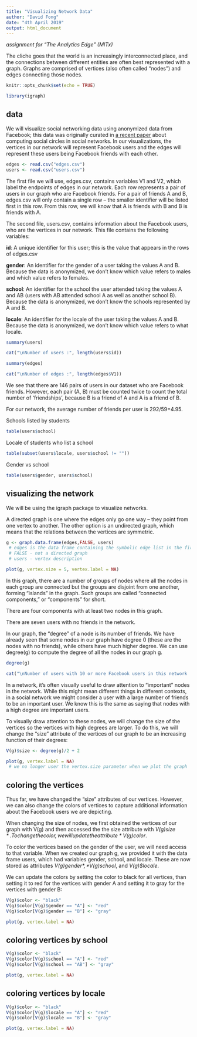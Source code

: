 ```yaml
---
title: "Visualizing Network Data"
author: "David Fong"
date: "4th April 2019"
output: html_document
---
```


*assignment for "The Analytics Edge" (MITx)*

The cliche goes that the world is an increasingly interconnected place, and the connections between different entities are often best represented with a graph. Graphs are comprised of vertices (also often called "nodes") and edges connecting those nodes. 

```r
knitr::opts_chunk$set(echo = TRUE)

library(igraph)
```

## data

We will visualize social networking data using anonymized data from Facebook; this data was originally curated in [a recent paper](http://i.stanford.edu/~julian/pdfs/nips2012.pdf) about computing social circles in social networks. In our visualizations, the vertices in our network will represent Facebook users and the edges will represent these users being Facebook friends with each other.

```r
edges <- read.csv("edges.csv")
users <- read.csv("users.csv")
```

The first file we will use, edges.csv, contains variables V1 and V2, which label the endpoints of edges in our network. Each row represents a pair of users in our graph who are Facebook friends. For a pair of friends A and B, edges.csv will only contain a single row -- the smaller identifier will be listed first in this row. From this row, we will know that A is friends with B and B is friends with A.

The second file, users.csv, contains information about the Facebook users, who are the vertices in our network. This file contains the following variables:

**id**: A unique identifier for this user; this is the value that appears in the rows of edges.csv

**gender**: An identifier for the gender of a user taking the values A and B. Because the data is anonymized, we don't know which value refers to males and which value refers to females.

**school**: An identifier for the school the user attended taking the values A and AB (users with AB attended school A as well as another school B). Because the data is anonymized, we don't know the schools represented by A and B.

**locale**: An identifier for the locale of the user taking the values A and B. Because the data is anonymized, we don't know which value refers to what locale.

```r
summary(users)

cat("\nNumber of users :", length(users$id))
```

```r
summary(edges)

cat("\nNumber of edges :", length(edges$V1))
```

We see that there are 146 pairs of users in our dataset who are Facebook friends. However, each pair (A, B) must be counted twice to count the total number of 'friendships', because B is a friend of A and A is a friend of B.

For our network, the average number of friends per user is 292/59=4.95.

Schools listed by students

```r
table(users$school)
```


Locale of students who list a school

```r
table(subset(users$locale, users$school != ""))
```

Gender vs school

```r
table(users$gender, users$school)
```

## visualizing the network

We will be using the igraph package to visualize networks.

A directed graph is one where the edges only go one way -- they point from one vertex to another. The other option is an undirected graph, which means that the relations between the vertices are symmetric. 
```r
g <- graph.data.frame(edges,FALSE, users)
 # edges is the data frame containing the symbolic edge list in the first two columns
 # FALSE - not a directed graph
 # users - vertex description

plot(g, vertex.size = 5, vertex.label = NA)
```

In this graph, there are a number of groups of nodes where all the nodes in each group are connected but the groups are disjoint from one another, forming "islands" in the graph. Such groups are called "connected components," or "components" for short. 

There are four components with at least two nodes in this graph.

There are seven users with no friends in the network.

In our graph, the "degree" of a node is its number of friends. We have already seen that some nodes in our graph have degree 0 (these are the nodes with no friends), while others have much higher degree. We can use degree(g) to compute the degree of all the nodes in our graph g.

```r
degree(g)
```

```r
cat("\nNumber of users with 10 or more Facebook users in this network :", sum(degree(g) >= 10))
```

In a network, it's often visually useful to draw attention to "important" nodes in the network. While this might mean different things in different contexts, in a social network we might consider a user with a large number of friends to be an important user. We know this is the same as saying that nodes with a high degree are important users.

To visually draw attention to these nodes, we will change the size of the vertices so the vertices with high degrees are larger. To do this, we will change the "size" attribute of the vertices of our graph to be an increasing function of their degrees:

```r
V(g)$size <- degree(g)/2 + 2

plot(g, vertex.label = NA)
 # we no longer user the vertex.size parameter when we plot the graph
```

## coloring the vertices

Thus far, we have changed the "size" attributes of our vertices. However, we can also change the colors of vertices to capture additional information about the Facebook users we are depicting.

When changing the size of nodes, we first obtained the vertices of our graph with V(g) and then accessed the the size attribute with *V(g)$size*. To change the color, we will update the attribute *V(g)$color*.

To color the vertices based on the gender of the user, we will need access to that variable. When we created our graph g, we provided it with the data frame users, which had variables gender, school, and locale. These are now stored as attributes *V(g)$gender*, *V(g)$school*, and *V(g)$locale*.

We can update the colors by setting the color to black for all vertices, than setting it to red for the vertices with gender A and setting it to gray for the vertices with gender B:

```r
V(g)$color <- "black"
V(g)$color[V(g)$gender == "A"] <- "red"
V(g)$color[V(g)$gender == "B"] <- "gray"

plot(g, vertex.label = NA)
```

## coloring vertices by school

```r
V(g)$color <- "black"
V(g)$color[V(g)$school == "A"] <- "red"
V(g)$color[V(g)$school == "AB"] <- "gray"

plot(g, vertex.label = NA)
```

## coloring vertices by locale

```r
V(g)$color <- "black"
V(g)$color[V(g)$locale == "A"] <- "red"
V(g)$color[V(g)$locale == "B"] <- "gray"

plot(g, vertex.label = NA)
```

```r
```
